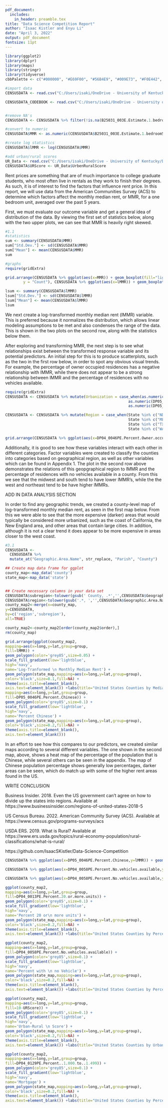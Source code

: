 ---
pdf_document:
  includes:
    in_header: preamble.tex
title: "Data Science Competition Report"
author: "Isaac Kistler and Enyu Li"
date: "April 3, 2022"
output: pdf_document
fontsize: 11pt
---

```{r include=FALSE}
library(ggplot2)
library(dplyr)
library(maps)
library(stringr)
library(tidyverse)
cbbPalette <- c("#000000", "#E69F00", "#56B4E9", "#009E73", "#F0E442", "#0072B2", "#D55E00", "#CC79A7")

#import data
CENSUSDATA <- read.csv("C:/Users/isaki/OneDrive - University of Kentucky/Desktop/Documents/School/bSpring2022/Data Science Comp/Copy of CENSUSDATA_UPDATED03302022.csv")

CENSUSDATA_CODEBOOK <- read.csv("C:/Users/isaki/OneDrive - University of Kentucky/Desktop/Documents/School/bSpring2022/Data Science Comp/OneDrive_1_3-29-2022/CENSUSDATA_CODEBOOK.csv")


#remove NA's
CENSUSDATA <- CENSUSDATA %>% filter(!is.na(B25031_003E.Estimate.1.bedroom5Y))

#convert to numeric
CENSUSDATA$MMR <- as.numeric(CENSUSDATA$B25031_003E.Estimate.1.bedroom5Y)

#create log statistics
CENSUSDATA$lMMR <- log(CENSUSDATA$MMR)

#add urban/rural scores
UR_Data <- read.csv("C:/Users/isaki/OneDrive - University of Kentucky/Desktop/Documents/School/bSpring2022/Data Science Comp/UR_Data.csv")
CENSUSDATA$URScore <- UR_Data$UrbenRuralScore
```


\pagebreak
\section{Introduction}

Rent prices are something that are of much importance to college graduate students, who most often live in rentals as they work to finish their degrees. As such, it is of interest to find the factors that influence rent price. In this report, we will use data from the American Communities Survey (ACS) to determine which factors affect the monthly median rent, or MMR, for a one bedroom unit, averaged over the past 5 years.

\section{Data Analysis}

First, we must evaluate our outcome variable and get a general idea of distribution of the data. By viewing the first set of statistics below, along with the two upper plots, we can see that MMR is heavily right skewed.

```{r echo=FALSE}
#1.1
#statistics
sum <- summary(CENSUSDATA$MMR)
sum["Std.Dev."] <- sd(CENSUSDATA$MMR)
sum["Mean"] <- mean(CENSUSDATA$MMR)
sum
```

```{r include=FALSE}
#graphs
require(gridExtra)
```

```{r echo=FALSE}
grid.arrange(CENSUSDATA %>% ggplot(aes(x=MMR)) + geom_boxplot(fill="lightblue") +labs(title="Boxchart of MMR"), CENSUSDATA %>% ggplot(aes(x=MMR)) + geom_histogram(bins=30, fill="lightblue") +labs(title="Histogram of MMR",
        y = "Count"), CENSUSDATA %>% ggplot(aes(x=lMMR)) + geom_boxplot(fill="lightblue") +labs(title="Boxchart of lMMR"), CENSUSDATA %>% ggplot(aes(x=lMMR)) + geom_histogram(bins=30, fill="lightblue") +labs(title="Histogram of lMMR", y = "Count"), ncol=2, nrow=2)

lsum <- summary(CENSUSDATA$lMMR)
lsum["Std.Dev."] <- sd(CENSUSDATA$lMMR)
lsum["Mean"] <- mean(CENSUSDATA$lMMR)
lsum
```

We next create a log-transformed monthly median rent (lMMR) variable. This is preferred because it normalizes the distribution, which allows linear modeling assumptions to be met and also condenses the range of the data. This is shown in the two plots on the second row, along with the statistics below them.

After exploring and transforming MMR, the next step is to see what relationships exist between the transformed response variable and its potential predictors. An initial step for this is to produce scatterplots, such as the two in the first row below, in order to spot any obvious visual trends. For example, the percentage of owner occupied residences has a negative relationship with lMMR, while there does not appear to be a strong relationship between lMMR and the percentage of residences with no vehicles available.

```{r echo=FALSE}
require(gridExtra)
CENSUSDATA <- CENSUSDATA %>% mutate(Urbanization = case_when(as.numeric(DP05_0001E.Estimate.Total.population) < 10000 ~ "Nonmetro, Noncore",
                                                       as.numeric(DP05_0001E.Estimate.Total.population) < 50000 ~ "Nonmetro, Micropolitan",
                                                       as.numeric(DP05_0001E.Estimate.Total.population) >= 50000 ~ "Metropolitan"))

CENSUSDATA <- CENSUSDATA %>% mutate(Region = case_when(State %in% c("ND","SD","NE","KS","MN","IA","MO","WI","IL","MI","IN","OH") ~ "Midwest",
                                                       State %in% c("ME","NH","VT","NY","PA","MD","DE","NJ","CT","RI","MA") ~ "Northeast",
                                                       State %in% c("TX","OK","AR","LA","MS","AL","FL","GA","SC","TN","NC","KY","WV","VA") ~ "South",
                                                       State %in% c("WA","OR","CA","AK","HI","NV","ID","MT","WY","UT","AZ","CO","NM") ~ "West"))

grid.arrange(CENSUSDATA %>% ggplot(aes(x=DP04_0046PE.Percent.Owner.occupied,y=lMMR)) + geom_point() + geom_point(color='navy') +labs(title="Log-Transformed MMR vs. Percentage \nOwner-Occupied Residences",y = "lMMR", x="Percent Owner Occupied"), CENSUSDATA %>% ggplot(aes(x=DP04_0058PE.Percent.No.vehicles.available,y=lMMR)) + geom_point() + geom_point(color='navy') +labs(title="Log-Transformed MMR vs. Percentage \nNo-Vehicle Residences",y = "lMMR", x="Percent No Vehicles"), CENSUSDATA %>% ggplot(aes(x=DP04_0058PE.Percent.No.vehicles.available,y=lMMR, color=Region)) + geom_point() + scale_color_manual(values=c("lightblue", "navy", "lightgreen","red")) + labs(title="Log-Transformed MMR vs. Percentage No-Vehicle Residences by Region"), layout_matrix = rbind(c(1,2),c(3,3)))
```

Additionally, it is good to see how these variables interact with each other in different categories. Factor variables were created to classify the counties into categories based on geographical region, as well as other variables which can be found in Appendix 1. The plot in the second row above demonstrates the relations of this geopgraphical region to lMMR and the percentage of residences with no vehicles available in a county. From this we see that the midwest and south tend to have lower lMMR's, while the the west and northeast tend to be have higher lMMRs.


ADD IN DATA ANALYSIS SECTION

In order to find any geographic trends, we created a county-level map of log-transformed monthly median rent, as seen in the first map below. From this we were able to see that the more expensive (darker) areas that would typically be considered more urbanized, such as the coast of California, the New England area, and other areas that contain large cities. In addition, although it is not a clear trend it does appear to be more expensive in areas closer to the west coast.

```{r echo=FALSE}
#3.1
CENSUSDATA <- 
  CENSUSDATA %>% 
  mutate_at("Geographic.Area.Name", str_replace, "Parish", "County")

## Create map data frame for ggplot
county_map<-map_data('county')
state_map<-map_data('state')


## Create necessary columns in your data set
CENSUSDATA$subregion<-tolower(gsub(' County, .*','',CENSUSDATA$Geographic.Area.Name))
CENSUSDATA$region<-tolower(gsub('.*, ','',CENSUSDATA$Geographic.Area.Name))
county_map2<-merge(x=county_map,
y=CENSUSDATA,
by=c('region','subregion'),
all=TRUE)

county_map2<-county_map2[order(county_map2$order),]
rm(county_map)

grid.arrange(ggplot(county_map2,
mapping=aes(x=long,y=lat,group=group,
fill=lMMR)) +
geom_polygon(color='grey85',size=0.05) +
scale_fill_gradient(low='lightblue',
high='navy',
name='Log-Tranformed \n Monthly Median Rent') +
geom_polygon(state_map,mapping=aes(x=long,y=lat,group=group),
color='black',size=0.1,fill=NA) +
theme(axis.title=element_blank(),
axis.text=element_blank()) +labs(title="United States Counties by Median Rent"),ggplot(county_map2,
mapping=aes(x=long,y=lat,group=group,
fill=DP05_0046PE.Percent.Chinese)) +
geom_polygon(color='grey85',size=0.1) +
scale_fill_gradient(low='lightblue',
high='navy',
name='Percent Chinese') +
geom_polygon(state_map,mapping=aes(x=long,y=lat,group=group),
color='black',size=0.2,fill=NA) +
theme(axis.title=element_blank(),
axis.text=element_blank()))
```

In an effort to see how this compares to our predictors, we created similar maps according to several different variables. The one shown in the second map, above, shows a heat map of the percentage of the population that is Chinese, while several others can be seen in the appendix. The map of Chinese population percentage shows generally low percentages, darker areas can be seen, which do match up with some of the higher rent areas found in the US.

\section{Results and Conclusion}

WRITE CONCLUSION

\pagebreak

\section{References}

Business Insider. 2018. Even the US government can't agree on how to divide up the states into regions. Available at https://www.businessinsider.com/regions-of-united-states-2018-5

US Census Bureau. 2022. American Community Survey (ACS). Available at https://www.census.gov/programs-surveys/acs

USDA ERS. 2019. What is Rural? Available at https://www.ers.usda.gov/topics/rural-economy-population/rural-classifications/what-is-rural/

\section{Code Used}
https://github.com/IsaacSKistler/Data-Science-Competition

\pagebreak

\section{Appendix: Alternative Graphs and Models}

```{r echo=FALSE}
CENSUSDATA %>% ggplot(aes(x=DP05_0046PE.Percent.Chinese,y=lMMR)) + geom_point() + geom_point(color='navy') +labs(title="Log-Transformed MMR vs. Percent of Chinese Population",y = "lMMR", x="Percent Chinese Population")

CENSUSDATA %>% ggplot(aes(x=DP04_0058PE.Percent.No.vehicles.available,y=lMMR, color=Urbanization)) + geom_point() + scale_color_manual(values=c("lightblue", "navy", "lightgreen")) +labs(title="Log-Transformed MMR vs. Percentage No-Vehicle Residences by Population",y = "lMMR", x="Percent No Vehicles")

CENSUSDATA %>% ggplot(aes(x=DP04_0058PE.Percent.No.vehicles.available,y=lMMR, color=URScore)) + geom_point() + scale_color_gradient(low="lightblue", high="navy") +labs(title="Log-Transformed MMR vs. Percentage No-Vehicle Residences by Urban-Rural Score",y = "lMMR", x="Percent No Vehicles")

ggplot(county_map2,
mapping=aes(x=long,y=lat,group=group,
fill=DP04_0013PE.Percent.20.or.more.units)) +
geom_polygon(color='grey85',size=0.1) +
scale_fill_gradient(low='lightblue',
high='navy',
name='Percent 20 or\n more units') +
geom_polygon(state_map,mapping=aes(x=long,y=lat,group=group),
color='black',size=0.2,fill=NA) +
theme(axis.title=element_blank(),
axis.text=element_blank()) +labs(title="United States Counties by Percent of Housing Structures with 20 or More Units")

ggplot(county_map2,
mapping=aes(x=long,y=lat,group=group,
fill=DP04_0058PE.Percent.No.vehicles.available)) +
geom_polygon(color='grey85',size=0.1) +
scale_fill_gradient(low='lightblue',
high='navy',
name='Percent with \n no Vehicle') +
geom_polygon(state_map,mapping=aes(x=long,y=lat,group=group),
color='black',size=0.2,fill=NA) +
theme(axis.title=element_blank(),
axis.text=element_blank()) +labs(title="United States Counties by Percent with No Vehicle")

ggplot(county_map2,
mapping=aes(x=long,y=lat,group=group,
fill=10-URScore)) +
geom_polygon(color='grey85',size=0.1) +
scale_fill_gradient(low='lightblue',
high='navy',
name='Urban-Rural \n Score') +
geom_polygon(state_map,mapping=aes(x=long,y=lat,group=group),
color='black',size=0.2,fill=NA) +
theme(axis.title=element_blank(),
axis.text=element_blank()) +labs(title="United States Counties by Urban-Rural Score")

ggplot(county_map2,
mapping=aes(x=long,y=lat,group=group,
fill=DP04_0129PE.Percent..1.000.to..1.499)) +
geom_polygon(color='grey85',size=0.1) +
scale_fill_gradient(low='lightblue',
high='navy',
name='Mortgage') +
geom_polygon(state_map,mapping=aes(x=long,y=lat,group=group),
color='black',size=0.2,fill=NA) +
theme(axis.title=element_blank(),
axis.text=element_blank()) +labs(title="United States Counties by Percent with Mortgages")
```